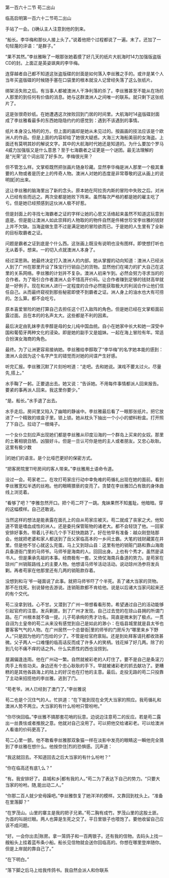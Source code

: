 

第一百六十二节 苟二出山

临高启明第一百六十二节苟二出山

手站了一会。{)确认主人注意到他的到来。

“船长。李华梅和那伙人接上头了。”说着他把个过程都说了一遍。末了。还加了一句轻蔑的评语：“是群子。”

“果不其然。”李丝雅瞅了一眼那张她着摸了好几天的纸片大航海时14力加强版盗版CD的封。上面正是英姿飒爽的李华梅。

连穿越者自己都不知道这张盗版碟的封面是如何落入李丝雅之手的。或许是某个人当年买盗版碟的时候随手塞在口袋里的根本就没人记曾经失落了这么张纸片。

绑架活失败之后。有当事人都被澳洲人干净利落的杀了。李丝雅甚至不能从在场的人那里的到任何有价值的消息。她与这群澳洲人之间唯一的联系。就只剩下这张纸片了。

这是张很奇妙纸。在她遭遇这次挫败回到门居的时间里。大航海时14盗版碟封面成了李丝雅看最多的东西她隐隐约约的感觉到：遇到不该遇到的事情。

纸片本身没么特的的方。但上面的画却是她从未见过的。按画画的技法应该是个欧洲人的作品。但是上面的内容却给了她很大疑惑。大海三大海船美丽的女海盗。上面还有莫明其妙的解说文字。其中的大航海时代她还是知道的。为什么要加个罗马4威力加强版又是什么意思？至于七海霸者之证更是一个谜团。最无法理解的是“光荣”这个词出现了好多次。李梅很光荣？

但不管怎么样。文掌柜既然把张画片随身珍藏。显然李华梅是洲人那里一个极其重要的人物或者是历史上的传奇人物。澳洲人对她的态度是非常尊敬的这从画上的说明就|的出来。

这让李丝雅的脑海里出了新的念头。原本她在阿拉贡内斯的冒险中失败之后。对洲人已经有些而远之。两次垒都是她败下阵来。虽然每次严格的都是她的雇主吃了亏。但是她已经预感到这伙洲人极不好惹。

但是封面上的寻找七海霸者之证的字样让她的心思又活络起来虽然不知道这玩意到底是。但是能让澳洲人如此崇拜的人物取的的物件自然是件稀世珍宝李丝雅的钱财上并不欠缺。当海盗做生意不过是满足她的冒险欲而已。于是她的人生里有了全新的目标取霸者之证。

问题是霸者之证到底是个什么西。这张画上既没有说明也没有图样。即使想打听也无从着手。想来。一的切入点就澳洲人本身了。

经过深思熟。她最终决定打入澳洲人的内部。她从掌握的动向知道：澳洲人已经派人到了广州在那里开设了珠宝行行销自己的货物。显然他们在竭力的扩大自己在这里的关系网络。李丝雅的计划并不复杂。澳洲人初来乍到。必然会努力寻求当的的合作者。为了吸引合作者澳洲人会不惜高开价码。让合作者赚到足够的钱财高举就是一好例子。现在和洲人进行一定程度的合作必然能获取极大的利润合作让他们信任自己。从而最终窥视到那些秘密即使不到霸者之证。洲人身上的油水也大有可捞的。怎么算。都不会吃亏。

原本喜爱冒险的她打算自己去担任这个打入敌阵的角色。但是她已经在文掌柜面前露过面。且在本的的名声太大。这些都是不利的因素。

最后决定由乳妹李去李醇是母的女儿纯中国血统。自小在她家中长大和她一深受中国和葡萄牙两种文化的浸染。即是她的副手又是姐妹。一起在海上冒险有年。常适合扮演女海商的角色。

最终。为了让洲更容易接纳她。李丝雅给李醇取了“李华梅”的名字她本能的感到：澳洲人会因为这个名字产生的错觉而对她的间谍产生好感。

听完汇报。李丝雅沉默了片刻吩咐道：“走吧。去和她说。演戏不要太过火。尽量先,搭上。”

水手鞠了一躬。正要退出去。她又说：“告诉她。不用每件事情都派人回来报告。要紧的事再派人回来。我这里你要少。”

“是。船长。”水手退了出去。

水手走后。房间里又陷入了幽暗的静谧中。李丝雅最后看了一眼那张纸片。把它放进了一个精致的琅盒子里。锁上锁。她从枕头下抽出一个小小的塑料粉盒。打开照了下自己。拉动了一根绳子。

一个女仆立刻应声出现她们都是李丝雅从印度沿海的一个群岛上买来的女奴。那里的土著相貌丑陋。凶狠好斗。但是一旦认可你是他的主人或者朋友。又忠心耿耿。这里有极少数

|的她们的语言。是个比哑巴更好的保密方式。

“把客房院里11号房间的客人带来。”李丝雅用土语命令道。

没过一会。苟家老二。在攻打苟家庄行动中幸免难的苟循礼出现在她的面前。看到李丝雅宽松半透的丝袍。他的眼睛猥亵的变亮了。贪婪在李丝雅凹凸有致的身体曲线上浏览着。

“看够了吧？”李雅忽然开口。把个苟二吓了一跳。鬼妹果然不知羞耻。他暗暗。穿的这幅模样。自己还敢说。

当然这样的想法是能表露在面孔上的自从苟家庄被灭。苟二就成了丧家之犬。他知道不管是嗜血成性的洲人。还是委托保管赃物的诸老大。都不会轻饶了他。一回家安排好事务。带着儿子和几个手下赶快跑路了。好在他早有准备：越众刚登陆那会。他就把老婆和家人都送到了岳父家临高本的一乡间土霸。大笔的钱财藏匿在井里。但是他不甘心就这么完蛋。马上又到琼山县：这里有他的销赃门路和靠山海南兵备道衙门里的马师爷。马师爷是海南的人。回回出身。上也有个秀才。虽然是读书人。但是秉承先祖的本事。经商极有一套。又倚仗海南兵备道的势力。是苟家在琼州广州销赃路线上的主要人物。他想请马师爷活动活动。说动琼州汤参将发兵剿。再者苟家在他那里还有几两的销赃款存着。

没想到和马'爷一碰面说了此事。就把马师爷吓了个半死。丢了诸大当家的货物。那不在找死。别说替他去游说。连销赃款都不肯给他。说是以后诸大当家问起来还的有个交代。

苟二没拿到钱。心不甘。又潜到了广州一带想看看形势。希望通过自己的活动能够引起官府的注意。发兵剿匪。到了广州才发现。自己过去觉的在琼山县拥的所谓门路。在广州根本就不值一提。儿子苟承绚的秀才功名。简直是微末到了极点。一贯自诩为土皇帝的苟二从来没有感觉到自己是如此的渺小：在临县城里就是县太爷也要客客气气的人物。在广州居然一个总督衙|里的师爷的门房斥为“哪里来乡下野人。”只是因为他的门包给的少了。不管是给官府禀贴。还是到处拜客请托都收效甚微。父子两人一口难懂的临高话反而成了许多人的笑柄。钱花掉了好几两。除了的到几句不痛不痒的话之外。什么实质性的西也没捞到。

屋漏偏逢连雨。他在广州动一繁。自然就被彩老的人盯住了。要不是自己是条滚刀肉手上有些功夫。身边还有个忠心耿耿的手下。早就被诸彩老的抓去献功了。更糟糕的是其他各路海上的陆上的好汉也在打他的主意。最后。走投无路的苟二只投靠了主动来招揽他的李丝雅。逃到了门。

“苟老爷。洲人已经到了澳门了。”李丝雅说

苟二也是个沉住气的人。忙拱道：“在下能到现在全凭大当家的照应。我苟循礼和澳洲人势不两立。大当家的有什么吩咐只管吩咐。”

“你尽快回临。”李丝雅不搞那套花哨的玩意。边说边注意苟二的反应。若是苟二露出一丝畏怯或者推脱之意。他就对自己没用了。可以把他交给诸彩老。可以给澳洲人看谁的价码更高了。

苟二心里一颤。他不敢看李丝雅那双象猫一样在淡影中发亮的眼睛这一瞬他完全猜到了李丝雅在想什么。他按奈住|烈的恐惧感。沉声道：

“我这就回去。不知道回去之后大当家的有什么吩咐？”

“你在临高还有底1,么？”

“有。我安排好了。县城和乡|都有我的人。”苟二为了表达下自己的势力。“只要大当家的吩咐。随,能出动二人。”

“你那二百人就少安毋躁吧。”李丝雅恢复了她洋洋的模样。又靠回到枕头上。“准备在里落脚？”

“在罗茂山。山里的寨主是我的把子兄弟。”苟二胸有成竹。罗茂山里的这股土匪。为首的叫胡烂眼。两人也算是生死之交了。平日里银子也喂饱了。要他收留自己应该不成问题。

“好。一会你出去|账房。拿一笼鸽子和一百两银子。还有我的信物。去码头上找一艘船头上挂着蓝布条小船。船长见信物就会送你回临高的。你想在哪里登岸随你。但是上岸就的靠自己了。”

“在下明白。”

“落下脚之后马上给我传鸽书。我自然会派人和你联系

